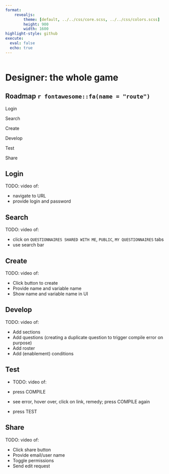 ```yaml
---
format: 
    revealjs: 
        theme: [default, ../../css/core.scss, ../../css/colors.scss]
        height: 900
        width: 1600
highlight-style: github
execute: 
  eval: false
  echo: true
---
```


```r

```

# Designer: the whole game {background-color=var(--suso)}


## Roadmap `r fontawesome::fa(name = "route")` {.suso}

::: {.box .box-s}
Login
:::

::: {.box .box-s}
Search
:::

::: {.box .box-s}
Create
:::

::: {.box .box-s}
Develop
:::

::: {.box .box-s}
Test
:::

::: {.box .box-s}
Share
:::


## Login {.suso}

TODO: video of:

- navigate to URL
- provide login and password

## Search {.suso}

TODO: video of: 

- click on `QUESTIONNAIRES SHARED WITH ME`, `PUBLIC`, `MY QUESTIONNAIRES` tabs
- use search bar 

## Create {.suso}

TODO: video of:

- Click button to create
- Provide name and variable name
- Show name and variable name in UI

## Develop {.suso}

TODO: video of:

- Add sections
- Add questions (creating a duplicate question to trigger compile error on purpose)
- Add roster
- Add (enablement) conditions

## Test {.suso}

- TODO: video of:

- press COMPILE
- see error, hover over, click on link, remedy; press COMPILE again
- press TEST

## Share {.suso}

TODO: video of:

- Click share button
- Provide email/user name
- Toggle permissions
- Send edit request